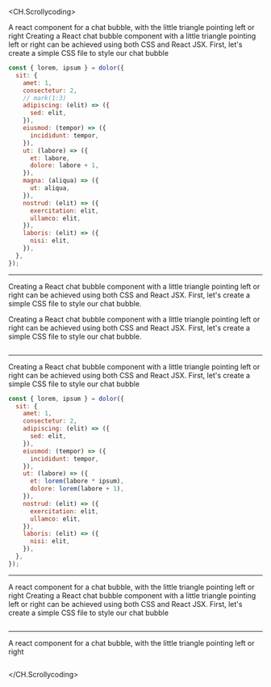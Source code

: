 
<CH.Scrollycoding>

<Question>
  A react component for a chat bubble, with the little triangle pointing left or
  right
</Question>

<Answer>
  Creating a React chat bubble component with a little triangle pointing left or
  right can be achieved using both CSS and React JSX. First, let's create a
  simple CSS file to style our chat bubble
</Answer>

```js app.js focus=3:10
const { lorem, ipsum } = dolor({
  sit: {
    amet: 1,
    consectetur: 2,
    // mark(1:3)
    adipiscing: (elit) => ({
      sed: elit,
    }),
    eiusmod: (tempor) => ({
      incididunt: tempor,
    }),
    ut: (labore) => ({
      et: labore,
      dolore: labore + 1,
    }),
    magna: (aliqua) => ({
      ut: aliqua,
    }),
    nostrud: (elit) => ({
      exercitation: elit,
      ullamco: elit,
    }),
    laboris: (elit) => ({
      nisi: elit,
    }),
  },
});
```

---

<Answer>

Creating a React chat bubble component with a little triangle pointing left or
right can be achieved using both CSS and React JSX. First, let's create a
simple CSS file to style our chat bubble.

Creating a React chat bubble component with a little triangle pointing left or
right can be achieved using both CSS and React JSX. First, let's create a
simple CSS file to style our chat bubble.

</Answer>

```js app.js focus=11:17

```

---

<Answer>
  Creating a React chat bubble component with a little triangle pointing left or
  right can be achieved using both CSS and React JSX. First, let's create a
  simple CSS file to style our chat bubble
</Answer>

```js app.js focus=11:14
const { lorem, ipsum } = dolor({
  sit: {
    amet: 1,
    consectetur: 2,
    adipiscing: (elit) => ({
      sed: elit,
    }),
    eiusmod: (tempor) => ({
      incididunt: tempor,
    }),
    ut: (labore) => ({
      et: lorem(labore * ipsum),
      dolore: lorem(labore + 1),
    }),
    nostrud: (elit) => ({
      exercitation: elit,
      ullamco: elit,
    }),
    laboris: (elit) => ({
      nisi: elit,
    }),
  },
});
```

---

<Question>
  A react component for a chat bubble, with the little triangle pointing left or
  right
</Question>

<Answer>
  Creating a React chat bubble component with a little triangle pointing left or
  right can be achieved using both CSS and React JSX. First, let's create a
  simple CSS file to style our chat bubble
</Answer>

```js app.js focus=15:21

```

---

<Question>
  A react component for a chat bubble, with the little triangle pointing left or
  right
</Question>

<Answer>
  <Writing />
</Answer>

```js app.js

```

</CH.Scrollycoding>
